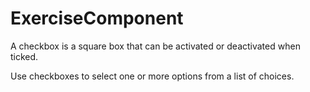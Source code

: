 

<Meta component={ExerciseComponent} title="Lessons/02 - Props Combination Pattern 🚧/Exercise" />

# ExerciseComponent

A checkbox is a square box that can be activated or deactivated when ticked. 

Use checkboxes to select one or more options from a list of choices.
